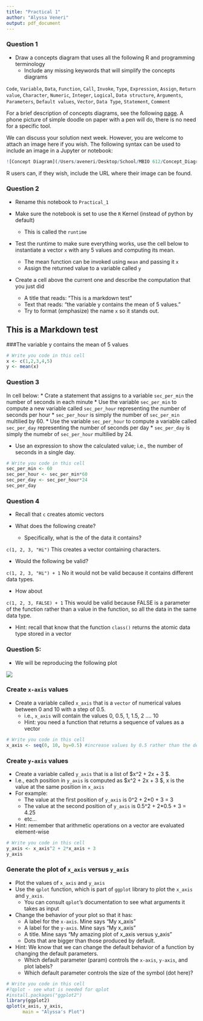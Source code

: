 ```yaml
---
title: "Practical 1"
author: "Alyssa Veneri"
output: pdf_document
---
```

### Question 1

*  Draw a concepts diagram that uses all the following R and programming terminology 
   * Include any missing keywords that will simplify the concepts diagrams 


`Code`, `Variable`, `Data`, `Function`, `Call`, `Invoke`, `Type`, `Expression`, `Assign`, `Return value`, `Character`, `Numeric`, `Integer`, `Logical`, `Data structure`, `Arguments`, `Parameters`, `Default values`, `Vector`, `Data Type`, `Statement`, `Comment`

 For a brief description of concepts diagrams, see the following [page](https://www.lucidchart.com/pages/concept-map). A phone picture of simple doodle on paper with a pen will do, there is no need for a specific tool.



We can discuss your solution next week. However, you are welcome to attach an image here if you wish. The following syntax can be used to include an image in a Jupyter or notebook:

```r
![Concept Diagram](/Users/aveneri/Desktop/School/MBIO 612/Concept_Diagram.png)
```

R users can, if they wish, include the URL where their image can be found.

### Question 2

* Rename this notebook to `Practical_1`

* Make sure the notebook is set to use the `R` Kernel (instead of python by default)
  * This is called the `runtime`

* Test the runtime to make sure everything works, use the cell below to instantiate a vector `x` with any 5 values and computing its mean.
  * The mean function can be invoked using `mean` and passing it `x`
  * Assign the returned value to a variable called `y`

* Create a cell above the current one and describe the computation that you just did
  * A title that reads: "This is a markdown test"
  * Text that reads: "the variable y contains the mean of 5 values."
  * Try to format (emphasize) the name `x` so it stands out.

## This is a Markdown test
###The variable y contains the mean of 5 values

```r
# Write you code in this cell
x <- c(1,2,3,4,5)
y <- mean(x)
```

### Question 3

In cell below:
* Crate a statement that assigns to a variable `sec_per_min` the number of seconds in each minute
* Use the variable `sec_per_min` to compute a new variable called `sec_per_hour` representing the number of seconds per hour
  * `sec_per_hour` is simply the number of `sec_per_min` multilied by 60.
* Use the variable `sec_per_hour` to compute a variable called `sec_per_day` representing the number of seconds per day
  * `sec_per_day` is simply the numebr of `sec_per_hour` multilied by 24.

* Use an expression to show the calculated value; i.e., the number of seconds in a single day.

```r
# Write you code in this cell
sec_per_min <- 60
sec_per_hour <- sec_per_min*60
sec_per_day <- sec_per_hour*24
sec_per_day
```

### Question 4

* Recall that `c` creates atomic vectors

* What does the following create? 
  * Specifically, what is the of the data it contains?

`c(1, 2, 3, "Hi")`
This creates a vector containing characters.

* Would the following be valid?

`c(1, 2, 3, "Hi") + 1 `
No it would not be valid because it contains different data types.

* How about 

`c(1, 2, 3, FALSE) + 1 `
This would be valid because FALSE is a parameter of the function rather than a value in the function, so all the data in the same data type.

* Hint: recall that know that the function `class()` returns the atomic data type stored in a vector

### Question 5: 

* We will be reproducing the following plot

![](https://www.dropbox.com/s/c4nf3n96np3i7nm/simple_qplot_example.png?dl=1)



### Create `x-axis` values

* Create a variable called `x_axis` that is a `vector` of numerical values between 0 and 10 with a step of 0.5. 
    * i.e., `x_axis` will contain the values 0, 0.5, 1, 1.5, 2 .... 10
    * Hint: you need a function that returns a sequence of values as a vector

```r
# Write you code in this cell
x_axis <- seq(0, 10, by=0.5) #increase values by 0.5 rather than the default parameter of 1
```

### Create `y-axis` values

* Create a variable called `y_axis` that is a list of $x^2 + 2x + 3 $. 
* I.e., each position in `y_axis` is computed as $x^2 + 2x + 3 $, x is the value at the same position in `x_axis`
* For example: 
  * The value at the first position of `y_axis` is 0^2 + 2*0 + 3 = 3
  * The value at the second position of `y_axis` is 0.5^2 + 2*0.5 + 3 = 4.25
  * etc...
* Hint: remember that arithmetic operations on a vector are evaluated element-wise

```r
# Write you code in this cell
y_axis <- x_axis^2 + 2*x_axis + 3
y_axis
```

### Generate the plot of `x_axis` versus `y_axis`

* Plot the values of `x_axis` and `y_axis`
* Use the `qplot` function, which is part of `ggplot` library to plot the `x_axis` and `y_axis`.
    * You can consult `qplot`'s documentation to see what arguments it takes as input
 
* Change the behavior of your plot so that it has:
  * A label for the `x-axis`. Mine says "My  x_axis"
  * A label for the `y-axis`. Mine says "My  x_axis"
  * A title. Mine says "My amazing plot of x_axis versus y_axis"  
  * Dots that are bigger than those produced by default.
 
* Hint: We know that we can change the default behavior of a function by changing the default parameters.
  * Which default parameter (param) controls the `x-axis`, `y-axis`, and plot labels?
  * Which default parameter controls the size of the symbol (dot here)?

```r
# Write you code in this cell
#?qplot - see what is needed for qplot
#install.packages("ggplot2")
library(ggplot2)
qplot(x_axis, y_axis,
      main = "Alyssa's Plot")
```

